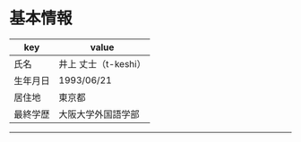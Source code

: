 # 基本情報

| key      | value                |
| -------- | -------------------- |
| 氏名     | 井上 丈士（t-keshi） |
| 生年月日 | 1993/06/21           |
| 居住地   | 東京都               |
| 最終学歴 | 大阪大学外国語学部   |

---
